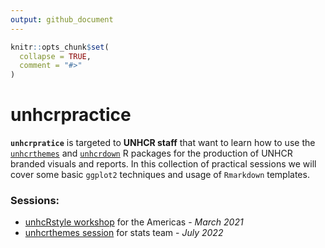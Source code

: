 ```yaml
---
output: github_document
---
```


<!-- README.md is generated from README.Rmd. Please edit that file -->

```r
knitr::opts_chunk$set(
  collapse = TRUE,
  comment = "#>"
)
```

# unhcrpractice

<!-- badges: start -->
<!-- badges: end -->

**`unhcrpratice`** is targeted to **UNHCR staff** that want to learn how to use the [`unhcrthemes`](https://github.com/vidonne/unhcrthemes) and [`unhcrdown`](https://github.com/vidonne/unhcrdown) R packages for the production of UNHCR branded visuals and reports. In this collection of practical sessions we will cover some basic `ggplot2` techniques and usage of `Rmarkdown` templates.

### Sessions:

- [unhcRstyle workshop](https://github.com/vidonne/unhcrpractice/tree/main/workshop/2021-03-unhcrstyle-americas) for the Americas - *March 2021*
- [unhcrthemes session](https://github.com/vidonne/unhcrpractice/tree/main/workshop/2022-07-unhcrthemes-stats) for stats team - *July 2022*
